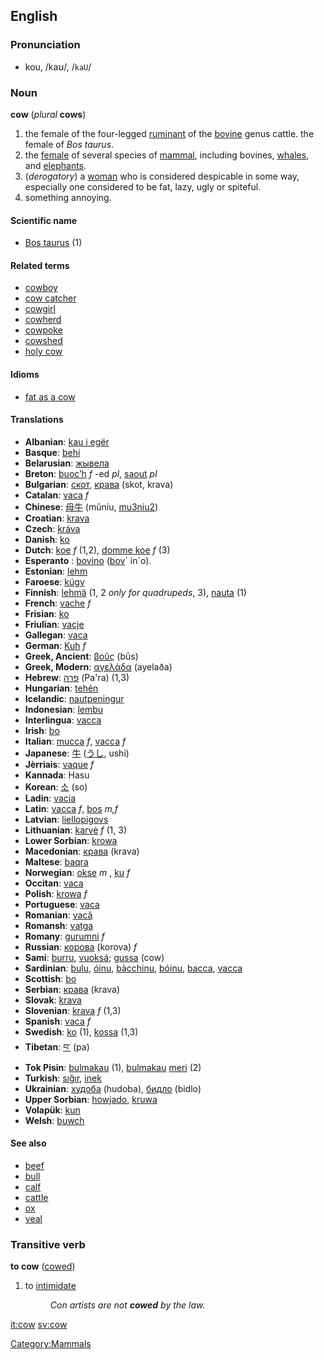 ==English==
=== Pronunciation ===
*kou, /kaʊ/, /<tt>kaU</tt>/

=== Noun ===
'''cow''' (''plural'' '''cows''')

# the female of the four-legged [[ruminant]] of the [[bovine]] genus cattle. the female of ''Bos taurus''.
# the [[female]] of several species of [[mammal]], including bovines, [[whale]]s, and [[elephant]]s.
# (''derogatory'') a [[woman]] who is considered despicable in some way, especially one considered to be fat, lazy, ugly or spiteful.
# something annoying.

==== Scientific name ====
*[[Bos taurus]] (1)

==== Related terms ====
*[[cowboy]]
*[[cow catcher]]
*[[cowgirl]]
*[[cowherd]]
*[[cowpoke]]
*[[cowshed]]
*[[holy cow]]

====Idioms====
*[[fat as a cow]]

==== Translations ====
*'''Albanian''': [[kau i egër]]
*'''Basque''': [[behi]]
*'''Belarusian''': [[жывела]]
*'''Breton''': [[buoc’h]] ''f'' -ed ''pl'', [[saout]] ''pl''
*'''Bulgarian''': [[скот]], [[крава]] (skot, krava)
*'''Catalan''': [[vaca]] ''f''
*'''Chinese''': [[母牛]] (mǔníu, [[mu3niu2]])
*'''Croatian''': [[krava]]
*'''Czech''': [[kráva]]
*'''Danish''': [[ko]]
*'''Dutch''': [[koe]] ''f'' (1,2), [[domme koe]] ''f'' (3)
*'''Esperanto''' : [[bovino]] ([[bovo|bov]]´ in´o).
*'''Estonian''': [[lehm]]
*'''Faroese''': [[kúgv]]
*'''Finnish''': [[lehmä]] (1, 2 ''only for quadrupeds'', 3), [[nauta#Finnish|nauta]] (1)
*'''French''': [[vache]] ''f''
*'''Frisian''': [[ko]]
*'''Friulian''': [[vacje]]
*'''Gallegan''': [[vaca]]
*'''German''': [[Kuh]] ''f''
*'''Greek, Ancient''': [[βοῦς]] (būs)
*'''Greek, Modern''': [[αγελάδα]] (ayelaða)
*'''Hebrew''': [[פרה]] (Pa'ra) (1,3)
*'''Hungarian''': [[tehén]]
*'''Icelandic''': [[nautpeningur]]
*'''Indonesian''': [[lembu]]
*'''Interlingua''': [[vacca]]
*'''Irish''': [[bo]]
*'''Italian''': [[mucca]] ''f'', [[vacca]] ''f''
*'''Japanese''': [[牛]] ([[うし]], ushi)
*'''Jèrriais''': [[vaque]] ''f''
*'''Kannada''': Hasu
*'''Korean''': [[소]] (so)
*'''Ladin''': [[vacia]]
*'''Latin''': [[vacca]] ''f'', [[bos]] ''m,f''
*'''Latvian''': [[liellopigovs]]
*'''Lithuanian''': [[karvė]] ''f'' (1, 3)
*'''Lower Sorbian''': [[krowa]]
*'''Macedonian''': [[крава]] (krava)
*'''Maltese''': [[baqra]]
*'''Norwegian''': [[:no:okse|okse]] ''m'' , [[:no: ku |ku]] ''f''
*'''Occitan''': [[vaca]]
*'''Polish''': [[krowa]] ''f''
*'''Portuguese''': [[vaca]]
*'''Romanian''': [[vacă]]
*'''Romansh''': [[vatga]]
*'''Romany''': [[gurumni]] ''f''
*'''Russian''': [[:ru:корова|корова]] (korova) ''f''
*'''Sami''': [[burru]], [[vuoksá]]; [[gussa]] (cow)
*'''Sardinian''': [[bulu]], [[óinu]], [[bàcchinu]], [[bóinu]], [[bacca]], [[vacca]]
*'''Scottish''': [[bo]]
*'''Serbian''': [[крава]] (krava)
*'''Slovak''': [[krava]]
*'''Slovenian''': [[krava]] ''f'' (1,3)
*'''Spanish''': [[vaca]] ''f''
*'''Swedish''': [[ko]] (1), [[kossa]] (1,3)
*'''Tibetan''': [[བ་]] (pa)
*'''Tok Pisin''': [[bulmakau]] (1), [[bulmakau]] [[meri]] (2)
*'''Turkish''': [[sığır]], [[inek]]
*'''Ukrainian''': [[худоба]] (hudoba), [[бидло]] (bidlo)
*'''Upper Sorbian''': [[howjado]], [[kruwa]]
*'''Volapük''': [[kun]]
*'''Welsh''': [[buwch]]

==== See also ====
*[[beef]]
*[[bull]]
*[[calf]]
*[[cattle]]
*[[ox]]
*[[veal]]

===Transitive verb===
'''to cow''' ([[cowed]])

#to [[intimidate]]
#:''Con artists are not '''cowed''' by the law.''

[[Category:Mammals]]

[[it:cow]]
[[sv:cow]]